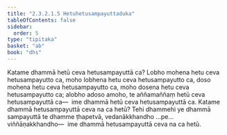 ```yaml
---
title: "2.3.2.1.5 Hetuhetusampayuttaduka"
tableOfContents: false
sidebar:
  order: 5
type: "tipitaka"
basket: "ab"
book: "dhs"
---
```



<DynamicBreadcrumb />

<Division number="1085" book="dhs" bookNo="29" page="219">

<Paragraph number="1754" book="dhs">
Katame dhammā hetū ceva hetusampayuttā ca? Lobho mohena hetu ceva hetusampayutto ca, moho lobhena hetu ceva hetusampayutto ca, doso mohena hetu ceva hetusampayutto ca, moho dosena hetu ceva hetusampayutto ca; alobho adoso amoho, te aññamaññaṃ hetū ceva hetusampayuttā ca—  ime dhammā hetū ceva hetusampayuttā ca.
</Paragraph>

</Division>
<Division number="1086" book="dhs" bookNo="29" page="219">

<Paragraph number="1755" book="dhs">
Katame dhammā hetusampayuttā ceva na ca hetū? Tehi dhammehi ye dhammā sampayuttā te dhamme ṭhapetvā, vedanākkhandho …pe…  viññāṇakkhandho—  ime dhammā hetusampayuttā ceva na ca hetū.
</Paragraph>
</Division>